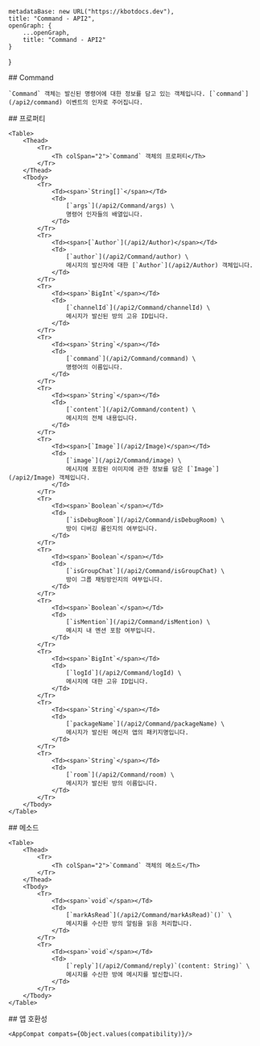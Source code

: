 
    metadataBase: new URL("https://kbotdocs.dev"),
    title: "Command - API2",
    openGraph: {
        ...openGraph,
        title: "Command - API2"
    }
}

<Section>
    ## Command

    `Command` 객체는 발신된 명령어에 대한 정보를 담고 있는 객체입니다. [`command`](/api2/command) 이벤트의 인자로 주어집니다.
</Section>
<Section>
    ## 프로퍼티

    <Table>
        <Thead>
            <Tr>
                <Th colSpan="2">`Command` 객체의 프로퍼티</Th>
            </Tr>
        </Thead>
        <Tbody>
            <Tr>
                <Td><span>`String[]`</span></Td>
                <Td>
                    [`args`](/api2/Command/args) \
                    명령어 인자들의 배열입니다.
                </Td>
            </Tr>
            <Tr>
                <Td><span>[`Author`](/api2/Author)</span></Td>
                <Td>
                    [`author`](/api2/Command/author) \
                    메시지의 발신자에 대한 [`Author`](/api2/Author) 객체입니다.
                </Td>
            </Tr>
            <Tr>
                <Td><span>`BigInt`</span></Td>
                <Td>
                    [`channelId`](/api2/Command/channelId) \
                    메시지가 발신된 방의 고유 ID입니다.
                </Td>
            </Tr>
            <Tr>
                <Td><span>`String`</span></Td>
                <Td>
                    [`command`](/api2/Command/command) \
                    명령어의 이름입니다.
                </Td>
            </Tr>
            <Tr>
                <Td><span>`String`</span></Td>
                <Td>
                    [`content`](/api2/Command/content) \
                    메시지의 전체 내용입니다.
                </Td>
            </Tr>
            <Tr>
                <Td><span>[`Image`](/api2/Image)</span></Td>
                <Td>
                    [`image`](/api2/Command/image) \
                    메시지에 포함된 이미지에 관한 정보를 담은 [`Image`](/api2/Image) 객체입니다.
                </Td>
            </Tr>
            <Tr>
                <Td><span>`Boolean`</span></Td>
                <Td>
                    [`isDebugRoom`](/api2/Command/isDebugRoom) \
                    방이 디버깅 룸인지의 여부입니다.
                </Td>
            </Tr>
            <Tr>
                <Td><span>`Boolean`</span></Td>
                <Td>
                    [`isGroupChat`](/api2/Command/isGroupChat) \
                    방이 그룹 채팅방인지의 여부입니다.
                </Td>
            </Tr>
            <Tr>
                <Td><span>`Boolean`</span></Td>
                <Td>
                    [`isMention`](/api2/Command/isMention) \
                    메시지 내 멘션 포함 여부입니다.
                </Td>
            </Tr>
            <Tr>
                <Td><span>`BigInt`</span></Td>
                <Td>
                    [`logId`](/api2/Command/logId) \
                    메시지에 대한 고유 ID입니다.
                </Td>
            </Tr>
            <Tr>
                <Td><span>`String`</span></Td>
                <Td>
                    [`packageName`](/api2/Command/packageName) \
                    메시지가 발신된 메신저 앱의 패키지명입니다.
                </Td>
            </Tr>
            <Tr>
                <Td><span>`String`</span></Td>
                <Td>
                    [`room`](/api2/Command/room) \
                    메시지가 발신된 방의 이름입니다.
                </Td>
            </Tr>
        </Tbody>
    </Table>
</Section>
<Section>
    ## 메소드

    <Table>
        <Thead>
            <Tr>
                <Th colSpan="2">`Command` 객체의 메소드</Th>
            </Tr>
        </Thead>
        <Tbody>
            <Tr>
                <Td><span>`void`</span></Td>
                <Td>
                    [`markAsRead`](/api2/Command/markAsRead)`()` \
                    메시지를 수신한 방의 알림을 읽음 처리합니다.
                </Td>
            </Tr>
            <Tr>
                <Td><span>`void`</span></Td>
                <Td>
                    [`reply`](/api2/Command/reply)`(content: String)` \
                    메시지를 수신한 방에 메시지를 발신합니다.
                </Td>
            </Tr>
        </Tbody>
    </Table>
</Section>
<Section>
    ## 앱 호환성

    <AppCompat compats={Object.values(compatibility)}/>
</Section>